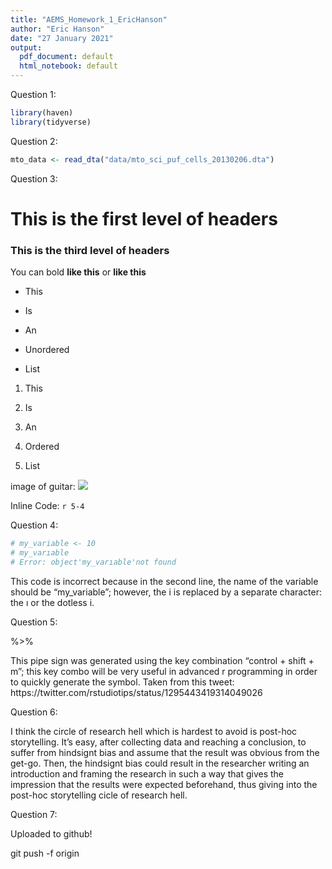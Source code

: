 ```yaml
---
title: "AEMS_Homework_1_EricHanson"
author: "Eric Hanson"
date: "27 January 2021"
output:
  pdf_document: default
  html_notebook: default
---
```



Question 1:
```r
library(haven)
library(tidyverse)
```

Question 2:
```r
mto_data <- read_dta("data/mto_sci_puf_cells_20130206.dta")
```


Question 3:

# This is the first level of headers

### This is the third level of headers

You can bold **like this** or __like this__

* This

* Is

* An

* Unordered

* List


1. This

2. Is

3. An

4. Ordered

5. List

image of guitar: ![](img.jpg)

Inline Code: `r 5-4`

Question 4:
```r
# my_variable <- 10
# my_varıable
# Error: object'my_varıable'not found
```
This code is incorrect because in the second line, the name of the variable should be "my_variable"; however, the i is replaced by a separate character: the ı or the dotless i.

Question 5:

%>% 

This pipe sign was generated using the key combination "control + shift + m"; this key combo will be very useful in advanced r programming in order to quickly generate the symbol. 
Taken from this tweet: https://twitter.com/rstudiotips/status/1295443419314049026

Question 6:

I think the circle of research hell which is hardest to avoid is post-hoc storytelling. It's easy, after collecting data and reaching a conclusion, to suffer from hindsignt bias and assume that the result was obvious from the get-go. Then, the hindsignt bias could result in the researcher writing an introduction and framing the research in such a way that gives the impression that the results were expected beforehand, thus giving into the post-hoc storytelling cicle of research hell.

Question 7:

Uploaded to github!



git push -f origin <branch>


















